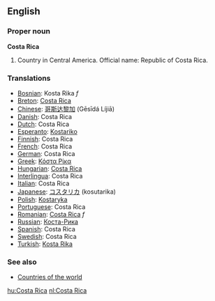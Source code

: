 ==English==

===Proper noun===
'''Costa Rica'''

# Country in Central America. Official name: Republic of Costa Rica.
===Translations===
*[[Bosnian]]: Kosta Rika ''f''
*[[Breton]]: [[Costa Rica]]
*[[Chinese]]: [[哥斯达黎加]] (Gēsīdá Líjiā)
*[[Danish]]: Costa Rica
*[[Dutch]]: Costa Rica
*[[Esperanto]]: [[Kostariko]]
*[[Finnish]]: Costa Rica
*[[French]]: Costa Rica
*[[German]]: Costa Rica
*[[Greek]]: [[Κόστα Ρίκα]]
*[[Hungarian]]: [[Costa Rica]]
*[[Interlingua]]: Costa Rica
*[[Italian]]: Costa Rica
*[[Japanese]]: [[コスタリカ]] (kosutarika)
*[[Polish]]: [[Kostaryka]]
*[[Portuguese]]: Costa Rica
*[[Romanian]]: [[Costa Rica]] ''f''
*[[Russian]]: [[Коста-Рика]]
*[[Spanish]]: Costa Rica
*[[Swedish]]: Costa Rica
*[[Turkish]]: [[Kosta Rika]]

===See also===
* [[Countries of the world]]

[[hu:Costa Rica]]
[[nl:Costa Rica]]